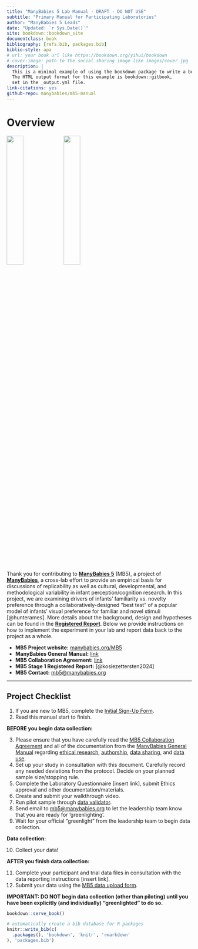 ```yaml
--- 
title: "ManyBabies 5 Lab Manual - DRAFT - DO NOT USE"
subtitle: "Primary Manual for Participating Laboratories"
author: "ManyBabies 5 Leads"
date: "Updated: `r Sys.Date()`"
site: bookdown::bookdown_site
documentclass: book
bibliography: [refs.bib, packages.bib]
biblio-style: apa
# url: your book url like https://bookdown.org/yihui/bookdown
# cover-image: path to the social sharing image like images/cover.jpg
description: |
  This is a minimal example of using the bookdown package to write a book.
  The HTML output format for this example is bookdown::gitbook,
  set in the _output.yml file.
link-citations: yes
github-repo: manybabies/mb5-manual
---
```


# Overview

![](images/mb-logo.png){width=30%}   ![](images/mb5-logo.png){width=30%}


Thank you for contributing to [**ManyBabies 5**](https://manybabies.org/MB5/) (MB5), a project of [**ManyBabies**](https://manybabies.org/), a cross-lab effort to provide an empirical basis for discussions of replicability as well as cultural, developmental, and methodological variability in infant perception/cognition research. In this project, we are examining drivers of infants’ familiarity vs. novelty preference through a collaboratively-designed “best test” of a popular model of infants’ visual preference for familiar and novel stimuli [@hunterames]. More details about the background, design and hypotheses can be found in the [**Registered Report**](https://osf.io/preprints/psyarxiv/ck3vd). Below we provide instructions on how to implement the experiment in your lab and report data back to the project as a whole.


* **MB5 Project website:** [manybabies.org/MB5](manybabies.org/MB5)
* **ManyBabies General Manual:** [link](https://docs.google.com/document/d/1dZ3sF2UcxvpkfOfKSKFeObTMZRbpUYloMUiPYtZy0ng/edit?usp=sharing)
* **MB5 Collaboration Agreement:** [link](https://docs.google.com/document/d/1vbTDmH6euda5pJN4uyds3zsnQ1DXrW9wpHogwC-5TSk/edit?usp=sharing)
* **MB5 Stage 1 Registered Report:** [@kosiezettersten2024]
* **MB5 Contact:** [mb5@manybabies.org](mb5@manybabies.org) </b>


***
## Project Checklist

1. If you are new to MB5, complete the [Initial Sign-Up Form](https://docs.google.com/forms/d/e/1FAIpQLSdJnP3KO_dCmj-jNPHs0XP2j3q66g1RI6L31dwhCzhwhoJeoA/viewform).
2. Read this manual start to finish.

**BEFORE you begin data collection:**

3. Please ensure that you have carefully read the [MB5 Collaboration Agreement](https://docs.google.com/document/d/1vbTDmH6euda5pJN4uyds3zsnQ1DXrW9wpHogwC-5TSk/edit?usp=sharing) and all of the documentation from the [ManyBabies General Manual](https://docs.google.com/document/d/1dZ3sF2UcxvpkfOfKSKFeObTMZRbpUYloMUiPYtZy0ng/edit?usp=sharing) regarding [ethical research](https://docs.google.com/document/d/1dZ3sF2UcxvpkfOfKSKFeObTMZRbpUYloMUiPYtZy0ng/edit#heading=h.22i70rxou3ha), [authorship](https://docs.google.com/document/d/1dZ3sF2UcxvpkfOfKSKFeObTMZRbpUYloMUiPYtZy0ng/edit#heading=h.9ty2g48mpe0t), [data sharing](https://docs.google.com/document/d/1dZ3sF2UcxvpkfOfKSKFeObTMZRbpUYloMUiPYtZy0ng/edit#heading=h.aunbjkpwxhf3), and [data use](https://docs.google.com/document/d/1dZ3sF2UcxvpkfOfKSKFeObTMZRbpUYloMUiPYtZy0ng/edit#heading=h.6h67zsyeiveg). 
4. Set up your study in consultation with this document. Carefully record any needed deviations from the protocol. Decide on your planned sample size/stopping rule.
5. Complete the Laboratory Questionnaire [insert link], submit Ethics approval and other documentation/materials. 
6. Create and submit your walkthrough video.
7. Run pilot sample through [data validator](https://manybabies.org/validator/).
8. Send email to [mb5@manybabies.org](mb5@manybabies.org) to let the leadership team know that you are ready for ‘greenlighting’. 
9. Wait for your official “greenlight” from the leadership team to begin data collection.

**Data collection:**

10. Collect your data! 

**AFTER you finish data collection:**

11. Complete your participant and trial data files in consultation with the data reporting instructions [insert link].
12. Submit your data using the [MB5 data upload form](https://docs.google.com/forms/d/e/1FAIpQLSdFYk-gb4yjRYLjSTP1_BVaW-3vLkpJClLoY2BOGDGfIVE5ww/viewform?usp=sf_link).

**IMPORTANT: DO NOT begin data collection (other than piloting) until you have been explicitly (and individually) “greenlighted” to do so.**


```r
bookdown::serve_book()
```


```r
# automatically create a bib database for R packages
knitr::write_bib(c(
  .packages(), 'bookdown', 'knitr', 'rmarkdown'
), 'packages.bib')
```
